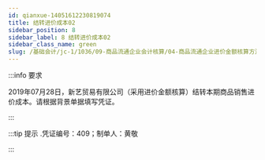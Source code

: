 ---
id: qianxue-14051612230819074
title: 结转进价成本02
sidebar_position: 8
sidebar_label: 8 结转进价成本02
sidebar_class_name: green
slug: /基础会计/jc-1/1036/09-商品流通企业会计核算/04-商品流通企业进价金额核算方法/qianxue-1405151458490147245/qianxue-14051612230819074/结转进价成本02
---

:::info 要求

2019年07月28日，新艺贸易有限公司（采用进价金额核算）结转本期商品销售进价成本。请根据背景单据填写凭证。

:::

:::tip 提示
  .凭证编号：409；制单人：黄敬
:::

